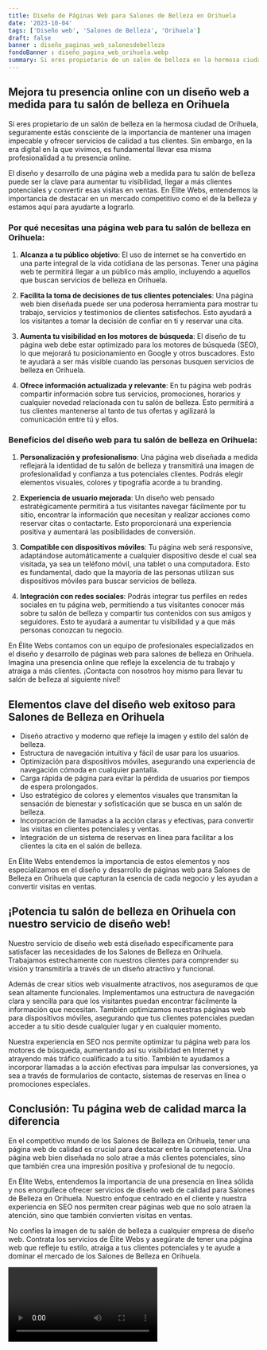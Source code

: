 ```yaml
---
title: Diseño de Páginas Web para Salones de Belleza en Orihuela
date: '2023-10-04'
tags: ['Diseño web', 'Salones de Belleza', 'Orihuela']
draft: false
banner : diseño_paginas_web_salonesdebelleza
fondoBanner : diseño_pagina_web_orihuela.webp
summary: Si eres propietario de un salón de belleza en la hermosa ciudad de Orihuela, seguramente estás consciente de la importancia de mantener una imagen impecable y ofrecer servicios de calidad a tus clientes. Sin embargo, en la era digital en la que vivimos, es fundamental llevar esa misma profesionalidad a tu presencia online. 
---
```


## Mejora tu presencia online con un diseño web a medida para tu salón de belleza en Orihuela

Si eres propietario de un salón de belleza en la hermosa ciudad de Orihuela, seguramente estás consciente de la importancia de mantener una imagen impecable y ofrecer servicios de calidad a tus clientes. Sin embargo, en la era digital en la que vivimos, es fundamental llevar esa misma profesionalidad a tu presencia online. 

El diseño y desarrollo de una página web a medida para tu salón de belleza puede ser la clave para aumentar tu visibilidad, llegar a más clientes potenciales y convertir esas visitas en ventas. En Élite Webs, entendemos la importancia de destacar en un mercado competitivo como el de la belleza y estamos aquí para ayudarte a lograrlo.

### Por qué necesitas una página web para tu salón de belleza en Orihuela:

1. **Alcanza a tu público objetivo**: El uso de internet se ha convertido en una parte integral de la vida cotidiana de las personas. Tener una página web te permitirá llegar a un público más amplio, incluyendo a aquellos que buscan servicios de belleza en Orihuela.

2. **Facilita la toma de decisiones de tus clientes potenciales**: Una página web bien diseñada puede ser una poderosa herramienta para mostrar tu trabajo, servicios y testimonios de clientes satisfechos. Esto ayudará a los visitantes a tomar la decisión de confiar en ti y reservar una cita.

3. **Aumenta tu visibilidad en los motores de búsqueda**: El diseño de tu página web debe estar optimizado para los motores de búsqueda (SEO), lo que mejorará tu posicionamiento en Google y otros buscadores. Esto te ayudará a ser más visible cuando las personas busquen servicios de belleza en Orihuela.

4. **Ofrece información actualizada y relevante**: En tu página web podrás compartir información sobre tus servicios, promociones, horarios y cualquier novedad relacionada con tu salón de belleza. Esto permitirá a tus clientes mantenerse al tanto de tus ofertas y agilizará la comunicación entre tú y ellos.

### Beneficios del diseño web para tu salón de belleza en Orihuela:

1. **Personalización y profesionalismo**: Una página web diseñada a medida reflejará la identidad de tu salón de belleza y transmitirá una imagen de profesionalidad y confianza a tus potenciales clientes. Podrás elegir elementos visuales, colores y tipografía acorde a tu branding.

2. **Experiencia de usuario mejorada**: Un diseño web pensado estratégicamente permitirá a tus visitantes navegar fácilmente por tu sitio, encontrar la información que necesitan y realizar acciones como reservar citas o contactarte. Esto proporcionará una experiencia positiva y aumentará las posibilidades de conversión.

3. **Compatible con dispositivos móviles**: Tu página web será responsive, adaptándose automáticamente a cualquier dispositivo desde el cual sea visitada, ya sea un teléfono móvil, una tablet o una computadora. Esto es fundamental, dado que la mayoría de las personas utilizan sus dispositivos móviles para buscar servicios de belleza.

4. **Integración con redes sociales**: Podrás integrar tus perfiles en redes sociales en tu página web, permitiendo a tus visitantes conocer más sobre tu salón de belleza y compartir tus contenidos con sus amigos y seguidores. Esto te ayudará a aumentar tu visibilidad y a que más personas conozcan tu negocio.

En Élite Webs contamos con un equipo de profesionales especializados en el diseño y desarrollo de páginas web para salones de belleza en Orihuela. Imagina una presencia online que refleje la excelencia de tu trabajo y atraiga a más clientes. ¡Contacta con nosotros hoy mismo para llevar tu salón de belleza al siguiente nivel!

<GifSeo />

<Cta />

## Elementos clave del diseño web exitoso para Salones de Belleza en Orihuela

- Diseño atractivo y moderno que refleje la imagen y estilo del salón de belleza.
- Estructura de navegación intuitiva y fácil de usar para los usuarios.
- Optimización para dispositivos móviles, asegurando una experiencia de navegación cómoda en cualquier pantalla.
- Carga rápida de página para evitar la pérdida de usuarios por tiempos de espera prolongados.
- Uso estratégico de colores y elementos visuales que transmitan la sensación de bienestar y sofisticación que se busca en un salón de belleza.
- Incorporación de llamadas a la acción claras y efectivas, para convertir las visitas en clientes potenciales y ventas.
- Integración de un sistema de reservas en línea para facilitar a los clientes la cita en el salón de belleza.

En Élite Webs entendemos la importancia de estos elementos y nos especializamos en el diseño y desarrollo de páginas web para Salones de Belleza en Orihuela que capturan la esencia de cada negocio y les ayudan a convertir visitas en ventas.

## ¡Potencia tu salón de belleza en Orihuela con nuestro servicio de diseño web!

Nuestro servicio de diseño web está diseñado específicamente para satisfacer las necesidades de los Salones de Belleza en Orihuela. Trabajamos estrechamente con nuestros clientes para comprender su visión y transmitirla a través de un diseño atractivo y funcional.

Además de crear sitios web visualmente atractivos, nos aseguramos de que sean altamente funcionales. Implementamos una estructura de navegación clara y sencilla para que los visitantes puedan encontrar fácilmente la información que necesitan. También optimizamos nuestras páginas web para dispositivos móviles, asegurando que tus clientes potenciales puedan acceder a tu sitio desde cualquier lugar y en cualquier momento.

Nuestra experiencia en SEO nos permite optimizar tu página web para los motores de búsqueda, aumentando así su visibilidad en Internet y atrayendo más tráfico cualificado a tu sitio. También te ayudamos a incorporar llamadas a la acción efectivas para impulsar las conversiones, ya sea a través de formularios de contacto, sistemas de reservas en línea o promociones especiales.

## Conclusión: Tu página web de calidad marca la diferencia

En el competitivo mundo de los Salones de Belleza en Orihuela, tener una página web de calidad es crucial para destacar entre la competencia. Una página web bien diseñada no solo atrae a más clientes potenciales, sino que también crea una impresión positiva y profesional de tu negocio.

En Élite Webs, entendemos la importancia de una presencia en línea sólida y nos enorgullece ofrecer servicios de diseño web de calidad para Salones de Belleza en Orihuela. Nuestro enfoque centrado en el cliente y nuestra experiencia en SEO nos permiten crear páginas web que no solo atraen la atención, sino que también convierten visitas en ventas.

No confíes la imagen de tu salón de belleza a cualquier empresa de diseño web. Contrata los servicios de Élite Webs y asegúrate de tener una página web que refleje tu estilo, atraiga a tus clientes potenciales y te ayude a dominar el mercado de los Salones de Belleza en Orihuela.

<Video />

<CtaBot job='Salones de Belleza' city='Orihuela'/>

<Gmaps query='Orihuela+españa+maps' />